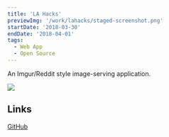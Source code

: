```yaml
---
title: 'LA Hacks'
previewImg: '/work/lahacks/staged-screenshot.png'
startDate: '2018-03-30'
endDate: '2018-04-01'
tags:
  - Web App
  - Open Source
---
```


An Imgur/Reddit style image-serving application.

<img src={previewImg} />

## Links

[GitHub](https://github.com/DamSenViet/lahacks)
